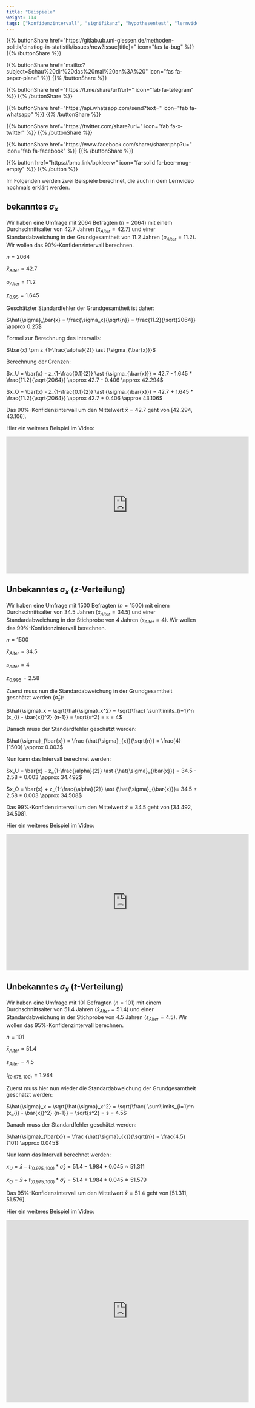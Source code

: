 ```yaml
---
title: "Beispiele"
weight: 114
tags: ["konfidenzintervall", "signifikanz", "hypothesentest", "lernvideo"]
---
```


{{% buttonShare href=\"https\:\/\/gitlab.ub.uni-giessen.de\/methoden-politik\/einstieg-in-statistik\/issues\/new?issue[title]=\" icon=\"fas fa-bug\" %}} {{% /buttonShare %}} 

{{% buttonShare href=\"mailto\:?subject=Schau\%20dir\%20das\%20mal\%20an\%3A\%20\" icon=\"fas fa-paper-plane\" %}} {{% /buttonShare %}}

{{% buttonShare href=\"https\:\/\/t.me\/share\/url?url=\" icon=\"fab fa-telegram\" %}} {{% /buttonShare %}}

{{% buttonShare href=\"https\:\/\/api.whatsapp.com\/send?text=\" icon=\"fab fa-whatsapp\" %}} {{% /buttonShare %}}

{{% buttonShare href=\"https\:\/\/twitter.com\/share?url=\" icon=\"fab fa-x-twitter\" %}} {{% /buttonShare %}}

{{% buttonShare href=\"https\:\/\/www.facebook.com\/sharer\/sharer.php?u=\" icon=\"fab fa-facebook\" %}} {{% /buttonShare %}}

{{% button href=\"https\:\/\/bmc.link\/bpkleerw\" icon=\"fa-solid fa-beer-mug-empty\" %}} {{% /button %}}

Im Folgenden werden zwei Beispiele berechnet, die auch in dem Lernvideo nochmals erklärt werden.

## bekanntes $\sigma_x$
Wir haben eine Umfrage mit $2064$ Befragten ($n=2064$) mit einem Durchschnittsalter von $42.7$ Jahren ($\bar{x}_{Alter} = 42.7$) und einer Standardabweichung in der Grundgesamtheit von $11.2$ Jahren ($\sigma_{Alter} = 11.2$). Wir wollen das $90\%$-Konfidenzintervall berechnen.

$n = 2064$

$\bar{x}_{Alter} = 42.7$

$\sigma_{Alter} = 11.2$

$z_{0.95} = 1.645$

Geschätzter Standardfehler der Grundgesamtheit ist daher:

$\hat{\sigma}_\bar{x} = \frac{\sigma_x}{\sqrt{n}} = \frac{11.2}{\sqrt{2064}} \approx 0.25$

Formel zur Berechnung des Intervalls:

$\bar{x} \pm z_{1-\frac{\alpha}{2}} \ast {\sigma_{\bar{x}}}$

Berechnung der Grenzen:

$x_U = \bar{x} - z_{1-\frac{0.1}{2}} \ast {\sigma_{\bar{x}}} = 42.7 - 1.645 * \frac{11.2}{\sqrt{2064}} \approx 42.7 - 0.406 \approx 42.294$

$x_O = \bar{x} - z_{1-\frac{0.1}{2}} \ast {\sigma_{\bar{x}}} = 42.7 + 1.645 * \frac{11.2}{\sqrt{2064}} \approx 42.7 + 0.406 \approx 43.106$

Das $90\%$-Konfidenzintervall um den Mittelwert $\bar{x} = 42.7$ geht von $[42.294, 43.106]$.

Hier ein weiteres Beispiel im Video:

<center>
<iframe src="https://player.vimeo.com/video/512456402?quality=720p&dnt=1" width="640" height="360" frameborder="0" allow="autoplay; fullscreen; picture-in-picture" allowfullscreen referrerpolicy="noreferrer"></iframe>
</center>

## Unbekanntes $\sigma_x$ ($z$-Verteilung)
Wir haben eine Umfrage mit $1500$ Befragten ($n=1500$) mit einem Durchschnittsalter von $34.5$ Jahren ($\bar{x}_{Alter} = 34.5$) und einer Standardabweichung in der Stichprobe von $4$ Jahren ($s_{Alter} = 4$). Wir wollen das $99\%$-Konfidenzintervall berechnen.

$n = 1500$

$\bar{x}_{Alter} = 34.5$

$s_{Alter} = 4$

$z_{0.995} = 2.58$

Zuerst muss nun die Standardabweichung in der Grundgesamtheit geschätzt werden ($\hat{\sigma}_x$):

$\hat{\sigma}_x = \sqrt{\hat{\sigma}_x^2} = \sqrt{\frac{ \sum\limits_{i=1}^n (x_{i} - \bar{x})^2} {n-1}} = \sqrt{s^2} = s = 4$

Danach muss der Standardfehler geschätzt werden:

$\hat{\sigma}_{\bar{x}} = \frac {\hat{\sigma}_{x}}{\sqrt{n}} = \frac{4}{1500} \approx 0.003$

Nun kann das Intervall berechnet werden:

$x_U = \bar{x} - z_{1-\frac{\alpha}{2}} \ast {\hat{\sigma}_{\bar{x}}} = 34.5 - 2.58 * 0.003 \approx 34.492$

$x_O = \bar{x} + z_{1-\frac{\alpha}{2}} \ast {\hat{\sigma}_{\bar{x}}}= 34.5 + 2.58 * 0.003 \approx 34.508$

Das $99\%$-Konfidenzintervall um den Mittelwert $\bar{x} = 34.5$ geht von $[34.492, 34.508]$.

Hier ein weiteres Beispiel im Video:

<center>
<iframe src="https://player.vimeo.com/video/512462872?quality=720p&dnt=1" width="640" height="360" frameborder="0" allow="autoplay; fullscreen; picture-in-picture" allowfullscreen referrerpolicy="noreferrer"></iframe>
</center>


## Unbekanntes $\sigma_x$ ($t$-Verteilung)
Wir haben eine Umfrage mit $101$ Befragten ($n=101$) mit einem Durchschnittsalter von $51.4$ Jahren ($\bar{x}_{Alter} = 51.4$) und einer Standardabweichung in der Stichprobe von $4.5$ Jahren ($s_{Alter} = 4.5$). Wir wollen das $95\%$-Konfidenzintervall berechnen.

$n = 101$

$\bar{x}_{Alter} = 51.4$

$s_{Alter} = 4.5$

$t_{(0.975, 100)} = 1.984$

Zuerst muss hier nun wieder die Standardabweichung der Grundgesamtheit geschätzt werden:

$\hat{\sigma}_x = \sqrt{\hat{\sigma}_x^2} = \sqrt{\frac{ \sum\limits_{i=1}^n (x_{i} - \bar{x})^2} {n-1}} = \sqrt{s^2} = s = 4.5$

Danach muss der Standardfehler geschätzt werden:

$\hat{\sigma}_{\bar{x}} = \frac {\hat{\sigma}_{x}}{\sqrt{n}} = \frac{4.5}{101} \approx 0.045$

Nun kann das Intervall berechnet werden:

$x_U = \bar{x} - t_{(0.975, 100)} \ast {\hat{\sigma}_{\bar{x}}} = 51.4 - 1.984 * 0.045 \approx 51.311$

$x_O = \bar{x} + t_{(0.975, 100)} \ast {\hat{\sigma}_{\bar{x}}}= 51.4 + 1.984 * 0.045 \approx 51.579$

Das $95\%$-Konfidenzintervall um den Mittelwert $\bar{x} = 51.4$ geht von $[51.311, 51.579]$.

Hier ein weiteres Beispiel im Video:

<center>
<iframe src="https://player.vimeo.com/video/512472262?quality=720p&dnt=1" width="640" height="480" frameborder="0" allow="autoplay; fullscreen; picture-in-picture" allowfullscreen referrerpolicy="noreferrer"></iframe>
</center>